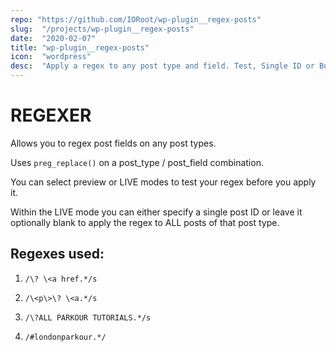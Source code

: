 ```yaml
---
repo: "https://github.com/IORoot/wp-plugin__regex-posts"
slug:  "/projects/wp-plugin__regex-posts"
date:  "2020-02-07"
title: "wp-plugin__regex-posts"
icon:  "wordpress"
desc:  "Apply a regex to any post type and field. Test, Single ID or Bulk all posts of type."
---
```



# REGEXER

Allows you to regex post fields on any post types.

Uses `preg_replace()` on a post_type / post_field combination. 

You can select preview or LIVE modes to test your regex before you apply it. 

Within the LIVE mode you can either specify a single post ID or leave it optionally blank to apply the regex to ALL posts of that post type.


## Regexes used:

1. `/\? \<a href.*/s`

1. `/\<p\>\? \<a.*/s`

1. `/\?ALL PARKOUR TUTORIALS.*/s`

1. `/#londonparkour.*/`